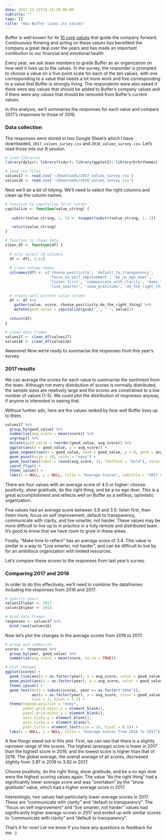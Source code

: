 ```yaml
---
date: 2017-12-11T15:14:20-05:00
subtitle: ""
tags: []
title: "How Buffer lives its values"
---
```


Buffer is well known for its [10 core values](https://open.buffer.com/buffer-values/) that guide the company forward. Continuously thinking and acting on these values has benefited the company a great deal over the years and has made an important contibution to our financial and emotional health. 

Every year, we ask team members to grade Buffer as an organization on how well it lives up to the values. In the survey, the responder is prompted to choose a value on a five-point scale for each of the ten values, with one corresponding to a value that needs a lot more work and five corresponding to a value that Buffer is strongly living. The respondents were also asked if there were any values that should be added to Buffer's company values and if there were any values that should be removed from Buffer's current values.

In this analysis, we'll summarise the responses for each value and compare 2017's responses to those of 2016. 

### Data collection
The responses were stored in two Google Sheet's which I have downloaded, `2017_values_survey.csv` and `2016_values_survey.csv`. Let's read those into our R session.

```r
# load libraries
library(dplyr); library(tidyr); library(ggplot2); library(hrbrthemes)
```

```r
# read csv files
values17 <- read.csv('~/Downloads/2017_values_survey.csv')
values16 <- read.csv('~/Downloads/2016_values_survey.csv')
```

Next we'll do a bit of tidying. We'll need to select the right columns and clean up the column names.

```r
# function to capitalize first letter
capitalize <- function(value_string) {
  
   substr(value_string, 1, 1) <- toupper(substr(value_string, 1, 1))

   return(value_string)
}

# function to clean data
clean_df <- function(df) {
  
  # only select 10 columns
  df <- df[, 2:11]
  
  # clean column names
  colnames(df) <- c('choose_positivity', 'default_to_transparency', 
                    'focus_on_self_improvement', 'be_no_ego_doer', 
                    'listen_first', 'communicate_with_clarity', 'make_time_to_reflect',
                    'live_smarter', 'show_gratitude', 'do_the_right_thing')
  
  # create well written value column
  df <- df %>%
    gather(value, score, choose_positivity:do_the_right_thing) %>%
    mutate(good_value = capitalize(gsub("_", " ", value)))
  
  return(df)
}

# clean data frames
values17 <- clean_df(values17)
values16 <- clean_df(values16)
```

Awesome! Now we're ready to summarise the responses from this year's survey. 

### 2017 results
We can average the scores for each value to summarise the sentiment from the team. Although not every distribution of scores is normally distributed, the sample sizes are relatively large and the scores are constrained to a low number of values (1-5). We could plot the distribution of responses anyway, if anyone is interested in seeing that. 

Without further ado, here are the values ranked by how well Buffer lives up to them.

```r
values17 %>%
  group_by(good_value) %>%
  summarise(avg_score = mean(score)) %>% 
  ungroup() %>% 
  mutate(good_value = reorder(good_value, avg_score)) %>% 
  ggplot(aes(x = good_value, y = avg_score)) +
  geom_segment(aes(x = good_value, xend = good_value, y = 0, yend = avg_score), color = "navy") +
  geom_point(size = 10, color = "navy") +
  geom_text(aes(label = round(avg_score, 1), fontface = "bold"), color = "white", size = 4) +
  coord_flip() +
  theme_ipsum() +
  labs(x = NULL, y = NULL, title = "Average Scores", subtitle = "2017 Values Survey")
```

There are four values with an average score of 4.0 or higher: choose positivity, show gratitude, do the right thing, and be a no ego doer. This is a great accomplishment and reflects well on Buffer as a selfless, optimistic organization. 

Five values had an average score between 3.9 and 3.5: listen first, then listen more, focus on self improvement, default to transparency, communicate with clarity, and live smarter, not harder. These values may be more difficult to live up to in practice in a fully remote and distributed team. It's good to know that we have room to grow in these areas.

Finally, "Make time to reflect" has an average score of 3.4. This value is similar in a way to "Live smarter, not harder", and can be difficult to live by for an ambitious organization with limited resources. 

Let's compare these scores to the responses from last year's survey.

### Comparing 2017 and 2016
In order to do this effectively, we'll need to combine the dataframes including the responses from 2016 and 2017.

```r
# specify years
values17$year <- 2017
values16$year <- 2016

# bind data frames
responses <- values17 %>%
  bind_rows(values16)
```

Now let's plot the changes in the average scores from 2016 to 2017.

```r
# group and summarize
scores <- responses %>% 
  group_by(year, good_value) %>% 
  summarise(avg_score = mean(score, na.rm = TRUE))

# plot changes
ggplot(scores) +
  geom_line(aes(x = as.factor(year), y = avg_score, color = good_value, group = good_value)) + 
  geom_point(aes(x = as.factor(year), y = avg_score, color = good_value), size = 3) +
  theme_ipsum() +
  geom_text(data = subset(scores, year == as.factor("2016")), 
            aes(x = as.factor(year), y = avg_score, color = good_value, label = good_value), 
            size = 3, hjust = 1.1) +
  theme(legend.position = "none", 
        panel.grid.major.x = element_blank(), 
        panel.grid.minor.y = element_blank(),
        axis.ticks.y = element_blank(),
        axis.ticks.x = element_blank(), 
        plot.title = element_text(size = 18, hjust = 0.5)) +
  labs(x = NULL, y = NULL, title = "Average Scores from 2016 to 2017")
```

A few things stand out in this plot. First, we can see that there is a slightly narrower range of the scores. The highest (average) score is lower in 2017 than the highest score in 2016, and the lowest score is higher than that of 2016. The global average, the overall average of all scores, decreased slightly from 3.97 in 2016 to 3.92 in 2017. 

Choose positivity, do the right thing, show gratitude, and be a no ego doer were the highest scoring values again. The value "do the right thing" had a significantly lower average score and was "overtaken" by the "show gratitude" value, which had a higher average score in 2017.

Interestingly, two values had particularly lower average scores in 2017. These are "communicate with clarity" and "default to transparency". The "focus on self improvement" and "live smarter, not harder" values had significantly higher average scores in 2017 and ended up with similar scores to "communicate with clarity" and "default to transparency". 

That's it for now! Let me know if you have any questions or feedback for me. :)

